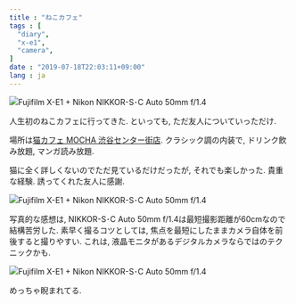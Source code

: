 ```yaml
---
title : "ねこカフェ"
tags : [
  "diary",
  "x-e1",
  "camera",
]
date : "2019-07-18T22:03:11+09:00"
lang : ja
---
```


![Fujifilm X-E1 + Nikon NIKKOR-S･C Auto 50mm f/1.4](./cat-cafe-1.jpg)

人生初のねこカフェに行ってきた. といっても, ただ友人についていっただけ.

場所は[猫カフェ MOCHA 渋谷センター街店](http://catmocha.jp/shibuya/).
クラシック調の内装で, ドリンク飲み放題, マンガ読み放題.

猫に全く詳しくないのでただ見ているだけだったが, それでも楽しかった. 貴重な経験. 誘ってくれた友人に感謝.   

![Fujifilm X-E1 + Nikon NIKKOR-S･C Auto 50mm f/1.4](./cat-cafe-2.jpg)

写真的な感想は, NIKKOR-S･C Auto 50mm f/1.4は最短撮影距離が60cmなので結構苦労した.
素早く撮るコツとしては, 焦点を最短にしたままカメラ自体を前後すると撮りやすい.
これは, 液晶モニタがあるデジタルカメラならではのテクニックかも.   

![Fujifilm X-E1 + Nikon NIKKOR-S･C Auto 50mm f/1.4](cat-cafe-3.jpg)

めっちゃ睨まれてる.
